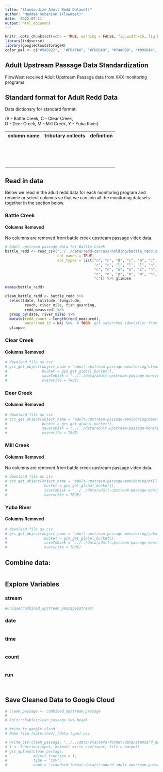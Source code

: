 ```yaml
---
title: "Standardize Adult Redd Datasets"
author: "Maddee Rubenson (FlowWest)"
date: '2022-07-11'
output: html_document
---
```


```r
knitr::opts_chunk$set(echo = TRUE, warning = FALSE, fig.width=15, fig.height=10)
library(tidyverse)
library(googleCloudStorageR)
color_pal <- c("#9A8822",  "#F8AFA8", "#FDDDA0", "#74A089", "#899DA4", "#446455", "#DC863B", "#C93312")
```

## Adult Upstream Passage Data Standardization

FlowWest received Adult Upstream Passage data from XXX monitoring programs:

## Standard format for Adult Redd Data

Data dictionary for standard format:

(B - Battle Creek, C - Clear Creek,\
D - Deer Creek, M - Mill Creek, Y - Yuba River)

| column name | tributary collects | definition |
|:------------|:-------------------|:-----------|
|             |                    |            |
|             |                    |            |
|             |                    |            |
|             |                    |            |
|             |                    |            |
|             |                    |            |
|             |                    |            |
|             |                    |            |
|             |                    |            |
|             |                    |            |
|             |                    |            |
|             |                    |            |
|             |                    |            |
|             |                    |            |
|             |                    |            |

## Read in data {.tabset}

Below we read in the adult redd data for each monitoring program and rename or select columns so that we can join all the monitoring datasets together in the section below.

### Battle Creek

#### Columns Removed

No columns are removed from battle creek upstream passage video data.

```r
# Adult upstream passage data for Battle Creek
battle_redd <- read_csv("../../data/redd-carcass-holding/battle_redd.csv", 
                        col_names = TRUE, 
                        col_types = list("n", "n", "D", "c", "n", "c", 
                                         "c", "c", "l", "l", "l", "n", 
                                         "n", "n", "n", "n", "c", "n", 
                                         "n", "n", "n", "n", "n", "n", 
                                         "c")) %>% glimpse

names(battle_redd)

clean_battle_redd <- battle_redd %>%
  select(date, latitude, longitude, 
         reach, river_mile, fish_guarding, 
         redd_measured) %>%
  group_by(date, river_mile) %>%
  mutate(redd_count = length(redd_measured),
         watershed_id = NA) %>%  # TODO: get watershed identifier from GIS
  glimpse


```

### Clear Creek

#### Columns Removed

```r
# download file as csv
# gcs_get_object(object_name = "adult-upstream-passage-monitoring/clear-creek/data/clear_passage.csv",
#                bucket = gcs_get_global_bucket(),
#                saveToDisk = "../../data/adult-upstream-passage-monitoring/clear_adult_upstream.csv",
#                overwrite = TRUE)


```

### Deer Creek

#### Columns Removed

```r
# download file as csv
# gcs_get_object(object_name = "adult-upstream-passage-monitoring/deer-creek/data/deer_upstream_passage_estimate.csv",
#                bucket = gcs_get_global_bucket(),
#                saveToDisk = "../../data/adult-upstream-passage-monitoring/deer_adult_upstream.csv",
#                overwrite = TRUE)


```

### Mill Creek

#### Columns Removed

No columns are removed from battle creek upstream passage video data.

```r

# download file as csv
# gcs_get_object(object_name = "adult-upstream-passage-monitoring/mill-creek/data/mill_upstream_passage_estimate.csv",
#                 bucket = gcs_get_global_bucket(),
#                 saveToDisk = "../../data/adult-upstream-passage-monitoring/mill_adult_upstream.csv",
#                 overwrite = TRUE)


```

### Yuba River

#### Columns Removed

```r

# download file as csv
# gcs_get_object(object_name = "adult-upstream-passage-monitoring/yuba-river/data/yuba_upstream_passage.csv",
#                 bucket = gcs_get_global_bucket(),
#                 saveToDisk = "../../data/adult-upstream-passage-monitoring/yuba_adult_upstream.csv",
#                 overwrite = TRUE)


```

## Combine data:

```r

```

## Explore Variables {.tabset}

### stream

```r
#unique(combined_upstream_passage$stream)
```

### date

```r

```

### time

```r

```

### count

```r

```

### run

```r

```

```r


```


## Save Cleaned Data to Google Cloud

```r
# clean_passage <- combined_upstream_passage
# 
# knitr::kable(clean_passage %>% head)
```

```r
# Write to google cloud 
# Name file [watershed]_[data type].csv

# write_csv(clean_passage, "../../data/standard-format-data/standard_adult_upstream_passage.csv")
# f <- function(input, output) write_csv(input, file = output)
# gcs_upload(clean_passage,
#            object_function = f,
#            type = "csv",
#            name = "standard-format-data/standard_adult_upstream_passage.csv")
```
